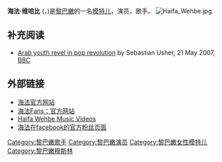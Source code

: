 {{Infobox musical artist
| Img = Haifa in Abu Dhabi.JPG
| Img_capt = 海法在于[[阿布扎比|阿布扎比]]举行的[[F1摩托艇世界锦标赛|F1摩托艇世界锦标赛]]上演唱
| Name = 海法·维哈比<br>{{rtl-lang|ar|هيفاء وهبي}}
| Background = solo_singer
| Born =
| Genre =   [[流行|流行]]
| Occupation = [[歌手|歌手]]，[[模特儿|模特儿]]，[[设计师|设计师]]，[[演员|演员]]
| Years_active =1990年代 - (模特儿)
2002年 - 现在 (歌手)

2007年 - 现在 (演员)
| URL = [http://www.haifawehbe.com/ www.haifawehbe.com]
}}

'''海法·维哈比''' ({{lang-ar|'''هيفاء وهبي'''}}，{{bd|1976年|3月10日|}})是[[黎巴嫩|黎巴嫩]]的一名[[模特儿|模特儿]]，演员，歌手。
[[File:Haifa_Wehbe.jpg|thumb]]

== 补充阅读 ==
*[http://news.bbc.co.uk/2/hi/europe/6666725.stm Arab youth revel in pop revolution] {{WebCite|url=https://www.webcitation.org/65tnkrpRS?url=http://news.bbc.co.uk/2/hi/europe/6666725.stm |date=20120303234502 |dateformat=iso }} by  Sebastian Usher, 21 May 2007, [[BBC|BBC]]

== 外部链接 ==
*[https://web.archive.org/web/20130402121336/http://www.haifawehbe.com/ 海法官方网站]
*[http://www.haifafans.net/ 海法Fans：官方网站] {{Wayback|url=http://www.haifafans.net/ |date=20100620054757 }}
*[http://www.Haifafans.net/musicplayer/ Haifa Wehbe Music Videos] {{Wayback|url=http://www.haifafans.net/musicplayer/ |date=20120417215113 }}
*[http://www.facebook.com/haifafans/ 海法在facebook的官方粉丝页面]  

{{Authority control}}
{{DEFAULTSORT: Wehbe, Haifa}}
[[Category:黎巴嫩歌手|Category:黎巴嫩歌手]]
[[Category:黎巴嫩演员|Category:黎巴嫩演员]]
[[Category:黎巴嫩女性模特儿|Category:黎巴嫩女性模特儿]]
[[Category:黎巴嫩穆斯林|Category:黎巴嫩穆斯林]]